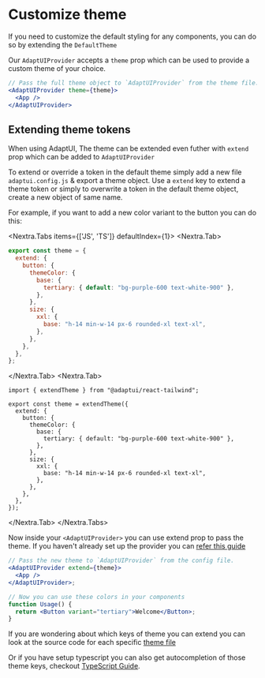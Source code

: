 # Customize theme

If you need to customize the default styling for any components, you can do so
by extending the `DefaultTheme`

Our `AdaptUIProvider` accepts a `theme` prop which can be used to provide a
custom theme of your choice.

```jsx filename="App.js" /theme/2-3
// Pass the full theme object to `AdaptUIProvider` from the theme file.
<AdaptUIProvider theme={theme}>
  <App />
</AdaptUIProvider>
```

## Extending theme tokens

When using AdaptUI, The theme can be extended even futher with `extend` prop
which can be added to `AdaptUIProvider`

To extend or override a token in the default theme simply add a new file
`adaptui.config.js` & export a theme object. Use a `extend` key to extend a
theme token or simply to overwrite a token in the default theme object, create a
new object of same name.

For example, if you want to add a new color variant to the button you can do
this:

<Nextra.Tabs items={['JS', 'TS']} defaultIndex={1}>
  <Nextra.Tab>

```js filename="adaptui.config.js"
export const theme = {
  extend: {
    button: {
      themeColor: {
        base: {
          tertiary: { default: "bg-purple-600 text-white-900" },
        },
      },
      size: {
        xxl: {
          base: "h-14 min-w-14 px-6 rounded-xl text-xl",
        },
      },
    },
  },
};
```

  </Nextra.Tab>
  <Nextra.Tab>

```tsx filename="adaptui.config.ts"
import { extendTheme } from "@adaptui/react-tailwind";

export const theme = extendTheme({
  extend: {
    button: {
      themeColor: {
        base: {
          tertiary: { default: "bg-purple-600 text-white-900" },
        },
      },
      size: {
        xxl: {
          base: "h-14 min-w-14 px-6 rounded-xl text-xl",
        },
      },
    },
  },
});
```

  </Nextra.Tab>
</Nextra.Tabs>

Now inside your `<AdaptUIProvider>` you can use extend prop to pass the theme.
If you haven't already set up the provider you can
[refer this guide](/docs/getting-started#setting-up-provider)

```jsx
// Pass the new theme to `AdaptUIProvider` from the config file.
<AdaptUIProvider extend={theme}>
  <App />
</AdaptUIProvider>;

// Now you can use these colors in your components
function Usage() {
  return <Button variant="tertiary">Welcome</Button>;
}
```

If you are wondering about which keys of theme you can extend you can look at
the source code for each specific
[theme file](https://github.com/adaptui/adaptui-react-tailwind/tree/main/src/theme/defaultTheme)

Or if you have setup typescript you can also get autocompletion of those theme
keys, checkout [TypeScript Guide](/guides/typescript-guide).
